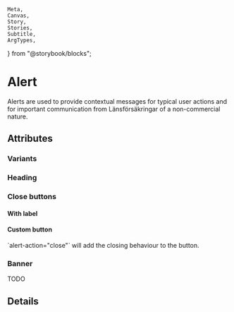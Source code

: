 	Meta,
	Canvas,
	Story,
	Stories,
	Subtitle,
	ArgTypes,
} from "@storybook/blocks";


<Meta of={AlertStories} />

# Alert

<Subtitle>
	Alerts are used to provide contextual messages for typical user actions and
	for important communication from Länsförsäkringar of a non-commercial nature.
</Subtitle>

## Attributes

### Variants

<Canvas of={AlertStories.Variants} />

### Heading

<Canvas of={AlertStories.WithHeading} />

### Close buttons

<Canvas of={AlertStories.WithCloseButton} />

#### With label

<Canvas of={AlertStories.WithButton} />

#### Custom button

<Canvas of={AlertStories.CustomCloseButton} />
`alert-action="close"` will add the closing behaviour to the button.

### Banner

TODO

## Details

<ArgTypes of={AlertStories} />
